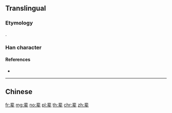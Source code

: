 {{character info/new}}
{{also|輩}}
==Translingual==

===Etymology===
{{Han simp|輩|f=車|t=车}}.

===Han character===
{{Han char|rn=159|rad=车|as=08|sn=12|four=|canj=LYKQ|ids=⿱非车}}

====References====
* {{Han ref|kx=1250.241|hdz=53538.060|uh=8F88|ud=36744}}

----

==Chinese==
{{zh-see|輩}}

[[fr:辈]]
[[mg:辈]]
[[no:辈]]
[[pl:辈]]
[[th:辈]]
[[chr:辈]]
[[zh:辈]]